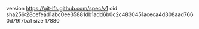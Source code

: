version https://git-lfs.github.com/spec/v1
oid sha256:28cefead1abc0ee35881db1add6b0c2c4830451aceca4d308aad7660d79f7ba1
size 17880
